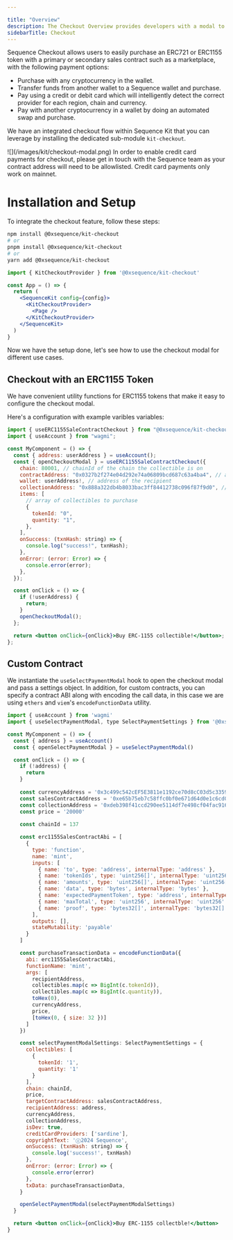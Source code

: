 ```yaml
---

title: "Overview"
description: The Checkout Overview provides developers with a modal to easily implement cryptocurrency payments.
sidebarTitle: Checkout
---
```



Sequence Checkout allows users to easily purchase an ERC721 or ERC1155 token with a primary or secondary sales contract such as a marketplace, with the following payment options:
  - Purchase with any cryptocurrency in the wallet.
  - Transfer funds from another wallet to a Sequence wallet and purchase.
  - Pay using a credit or debit card which will intelligently detect the correct provider for each region, chain and currency.
  - Pay with another cryptocurrency in a wallet by doing an automated swap and purchase.

We have an integrated checkout flow within Sequence Kit that you can leverage by installing the dedicated sub-module `kit-checkout`.
<Frame>
![](/images/kit/checkout-modal.png)
</Frame>

<Note>
In order to enable credit card payments for checkout, please get in touch with the Sequence team as your contract address will need to be allowlisted. Credit card payments only work on mainnet.
</Note>

# Installation and Setup
To integrate the checkout feature, follow these steps:

<Steps>
<Step title="Install the `kit-checkout` module:">

```bash
npm install @0xsequence/kit-checkout
# or
pnpm install @0xsequence/kit-checkout
# or
yarn add @0xsequence/kit-checkout
```

</Step>
<Step title="Place the `KitCheckoutProvider` below the Sequence Kit Core Provider in your App:">

```jsx
import { KitCheckoutProvider } from '@0xsequence/kit-checkout'

const App = () => {
  return (
    <SequenceKit config={config}>
      <KitCheckoutProvider>
        <Page />
      </KitCheckoutProvider>
    </SequenceKit>
  )
}
```
</Step>
</Steps>

Now we have the setup done, let's see how to use the checkout modal for different use cases.


## Checkout with an ERC1155 Token

We have convenient utility functions for ERC1155 tokens that make it easy to configure the checkout modal.

Here's a configuration with example varibles variables:

```jsx
import { useERC1155SaleContractCheckout } from "@0xsequence/kit-checkout";
import { useAccount } from "wagmi";

const MyComponent = () => {
  const { address: userAddress } = useAccount();
  const { openCheckoutModal } = useERC1155SaleContractCheckout({
    chain: 80001, // chainId of the chain the collectible is on
    contractAddress: "0x0327b2f274e04d292e74a06809bcd687c63a4ba4", // address of the contract handling the minting function
    wallet: userAddress!, // address of the recipient
    collectionAddress: "0x888a322db4b8033bac3ff84412738c096f87f9d0", // address of the collection contract
    items: [
      // array of collectibles to purchase
      {
        tokenId: "0",
        quantity: "1",
      },
    ],
    onSuccess: (txnHash: string) => {
      console.log("success!", txnHash);
    },
    onError: (error: Error) => {
      console.error(error);
    },
  });

  const onClick = () => {
    if (!userAddress) {
      return;
    }
    openCheckoutModal();
  };

  return <button onClick={onClick}>Buy ERC-1155 collectible!</button>;
};
```



## Custom Contract
We instantiate the `useSelectPaymentModal` hook to open the checkout modal and pass a settings object. In addition, for custom contracts, you can specify a contract ABI along with encoding the call data, in this case we are using `ethers` and `viem`'s `encodeFunctionData` utility.

```jsx
import { useAccount } from 'wagmi'
import { useSelectPaymentModal, type SelectPaymentSettings } from '@0xsequence/kit-checkout'

const MyComponent = () => {
  const { address } = useAccount()
  const { openSelectPaymentModal } = useSelectPaymentModal()

  const onClick = () => {
    if (!address) {
      return
    }
    
    const currencyAddress = '0x3c499c542cEF5E3811e1192ce70d8cC03d5c3359'
    const salesContractAddress = '0xe65b75eb7c58ffc0bf0e671d64d0e1c6cd0d3e5b'
    const collectionAddress = '0xdeb398f41ccd290ee5114df7e498cf04fac916cb'
    const price = '20000'
 
    const chainId = 137

    const erc1155SalesContractAbi = [
      {
        type: 'function',
        name: 'mint',
        inputs: [
          { name: 'to', type: 'address', internalType: 'address' },
          { name: 'tokenIds', type: 'uint256[]', internalType: 'uint256[]' },
          { name: 'amounts', type: 'uint256[]', internalType: 'uint256[]' },
          { name: 'data', type: 'bytes', internalType: 'bytes' },
          { name: 'expectedPaymentToken', type: 'address', internalType: 'address' },
          { name: 'maxTotal', type: 'uint256', internalType: 'uint256' },
          { name: 'proof', type: 'bytes32[]', internalType: 'bytes32[]' }
        ],
        outputs: [],
        stateMutability: 'payable'
      }
    ]

    const purchaseTransactionData = encodeFunctionData({
      abi: erc1155SalesContractAbi,
      functionName: 'mint',
      args: [
        recipientAddress,
        collectibles.map(c => BigInt(c.tokenId)),
        collectibles.map(c => BigInt(c.quantity)),
        toHex(0),
        currencyAddress,
        price,
        [toHex(0, { size: 32 })]
      ]
    })

    const selectPaymentModalSettings: SelectPaymentSettings = {
      collectibles: [
        {
          tokenId: '1',
          quantity: '1'
        }
      ],
      chain: chainId,
      price,
      targetContractAddress: salesContractAddress,
      recipientAddress: address,
      currencyAddress,
      collectionAddress,
      isDev: true,
      creditCardProviders: ['sardine'],
      copyrightText: 'ⓒ2024 Sequence',
      onSuccess: (txnHash: string) => {
        console.log('success!', txnHash)
      },
      onError: (error: Error) => {
        console.error(error)
      },
      txData: purchaseTransactionData,
    }

    openSelectPaymentModal(selectPaymentModalSettings)
  }

  return <button onClick={onClick}>Buy ERC-1155 collectble!</button>
}
```

